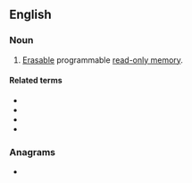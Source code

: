 ==English==
{{wikipedia}}

===Noun===
{{en-noun}}

# {{lb|en|electronics}} [[erasable|Erasable]] programmable [[read-only memory]].

====Related terms====
* {{l|en|EEPROM}}
* {{l|en|PROM}}
* {{l|en|ROM}}
* {{l|en|flash memory}}

===Anagrams===
* {{anagrams|en|Premo|Prome|moper|proem|remop}}